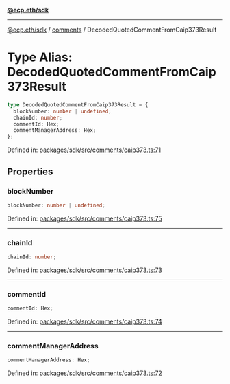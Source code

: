[**@ecp.eth/sdk**](../../index.mdx)

***

[@ecp.eth/sdk](/sdk-reference/index.mdx) / [comments](/sdk-reference/comments/index.mdx) / DecodedQuotedCommentFromCaip373Result

# Type Alias: DecodedQuotedCommentFromCaip373Result

```ts
type DecodedQuotedCommentFromCaip373Result = {
  blockNumber: number | undefined;
  chainId: number;
  commentId: Hex;
  commentManagerAddress: Hex;
};
```

Defined in: [packages/sdk/src/comments/caip373.ts:71](https://github.com/ecp-eth/comments-monorepo/blob/main/packages/sdk/src/comments/caip373.ts#L71)

## Properties

### blockNumber

```ts
blockNumber: number | undefined;
```

Defined in: [packages/sdk/src/comments/caip373.ts:75](https://github.com/ecp-eth/comments-monorepo/blob/main/packages/sdk/src/comments/caip373.ts#L75)

***

### chainId

```ts
chainId: number;
```

Defined in: [packages/sdk/src/comments/caip373.ts:73](https://github.com/ecp-eth/comments-monorepo/blob/main/packages/sdk/src/comments/caip373.ts#L73)

***

### commentId

```ts
commentId: Hex;
```

Defined in: [packages/sdk/src/comments/caip373.ts:74](https://github.com/ecp-eth/comments-monorepo/blob/main/packages/sdk/src/comments/caip373.ts#L74)

***

### commentManagerAddress

```ts
commentManagerAddress: Hex;
```

Defined in: [packages/sdk/src/comments/caip373.ts:72](https://github.com/ecp-eth/comments-monorepo/blob/main/packages/sdk/src/comments/caip373.ts#L72)

